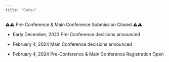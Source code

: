 ```yaml
---
title: "Dates"
---
```


⚠️⚠️ Pre-Conference & Main Conference Submission Closed ⚠️⚠️

- Early December, 2023 Pre-Conference decisions announced

- February 4, 2024 Main Conference decisions announced

- February 4, 2024 Pre-Conference & Main Conference Registration Open

<!-- March 6, 2024 Travel Award submission deadline. -->

<!-- March 11, 2024 March 18, 2022 Early Bird registration deadline EXTENDED! -->

<!-- April 1, 2024 (anywhere on Earth) Dissertation Award deadline. -->
